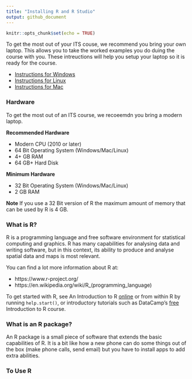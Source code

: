 ```yaml
---
title: "Installing R and R Studio"
output: github_document
---
```


```r
knitr::opts_chunk$set(echo = TRUE)
```

To get the most out of your ITS couse, we recommend you bring your own laptop. This allows you to take the worked examples you do duing the course with you. These intreuctions will help you setup your laptop so it is ready for the course.

* [Instructions for Windows]()
* [Instructions for Linux]()
* [Instructions for Mac]()

### Hardware

To get the most out of an ITS course, we recoeemdn you bring a modern laptop.

**Recommended Hardware**

* Modern CPU (2010 or later)
* 64 Bit Operating System (Windows/Mac/Linux)
* 4+ GB RAM
* 64 GB+ Hard Disk

**Minimum Hardware**

* 32 Bit Operating System (Windows/Mac/Linux)
* 2 GB RAM

**Note** If you use a 32 Bit version of R the maximum amount of memory that can be used by R is 4 GB.

### What is R?

R is a programming language and free software environment for statistical computing and graphics.  R has many capabilities for analysing data and writing software, but in this context, its ability to produce and analyse spatial data and maps is most relevant.

You can find a lot more information about R at:

* https://www.r-project.org/ 
* https://en.wikipedia.org/wiki/R_(programming_language) 

To get started with R, see An Introduction to R [online](https://cran.r-project.org/doc/manuals/r-release/R-intro.pdf) or from within R by running `help.start()`, or introductory tutorials such as DataCamp's [free](https://www.datacamp.com/courses/free-introduction-to-r) Introduction to R course.

### What is an R package?

An R package is a small piece of software that extends the basic capabilities of R. It is a bit like how a new phone can do some things out of the box (make phone calls, send email) but you have to install apps to add extra abilities.




### To Use R
